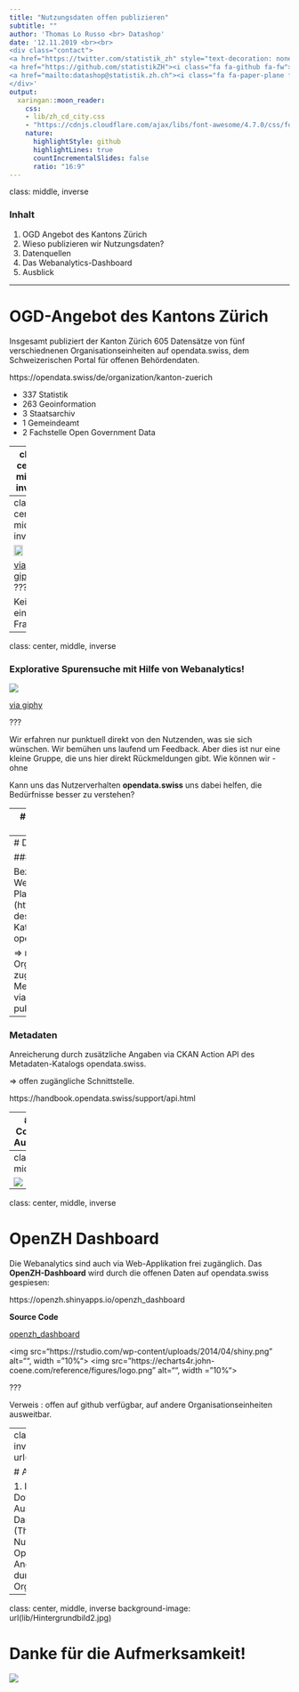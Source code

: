 ```yaml
---
title: "Nutzungsdaten offen publizieren"
subtitle: ""
author: 'Thomas Lo Russo <br> Datashop'
date: '12.11.2019 <br><br>
<div class="contact">
<a href="https://twitter.com/statistik_zh" style="text-decoration: none; border-bottom:"><i class="fa fa-twitter fa-fw"></i>@statistik_zh</a><br> 
<a href="https://github.com/statistikZH"><i class="fa fa-github fa-fw"></i>Statistisches Amt Kanton Zürich</a><br> 
<a href="mailto:datashop@statistik.zh.ch"><i class="fa fa-paper-plane fa-fw"></i>datashop@statistik.zh.ch</a><br>
</div>'
output:
  xaringan::moon_reader:
    css: 
    - lib/zh_cd_city.css
    - "https://cdnjs.cloudflare.com/ajax/libs/font-awesome/4.7.0/css/font-awesome.min.css"
    nature:
      highlightStyle: github
      highlightLines: true
      countIncrementalSlides: false
      ratio: "16:9"
---
```

class: middle, inverse

### Inhalt

1. OGD Angebot des Kantons Zürich
2. Wieso publizieren wir Nutzungsdaten?
3. Datenquellen
4. Das Webanalytics-Dashboard
5. Ausblick

---

# OGD-Angebot des Kantons Zürich

Insgesamt publiziert der Kanton Zürich 605 Datensätze von fünf verschiednenen Organisationseinheiten auf opendata.swiss, dem Schweizerischen Portal für offenen Behördendaten. 

https://opendata.swiss/de/organization/kanton-zuerich

- 337 Statistik
- 263 Geoinformation
- 3 Staatsarchiv
- 1 Gemeindeamt
- 2 Fachstelle Open Government Data

---
class: center, middle, inverse

> Wir wollen wissen welche Bedürfnisse unsere Nutzer*innen haben. Nicht einmalig, sondern laufend. 

<a href="https://twitter.com/andreasamsler" style="text-decoration: none; border-bottom:"><i class="fa fa-twitter fa-fw"></i>@andreasamsler</a><br> 

???
Wir wollen wissen welche Bedürfnisse unsere Nutzer*innen haben. Nicht einmalig, sondern laufend. 

---
class: center, middle, inverse


<img src="https://media.giphy.com/media/ZH5o2lacOA8Te/giphy.gif" width="50%">

[via giphy](https://media.giphy.com/media/ZH5o2lacOA8Te/giphy.gif)
???

Keine einfache Frage!

---
class: center, middle, inverse

### __Explorative Spurensuche__ mit Hilfe von Webanalytics!


<img src="https://media.giphy.com/media/4GZwzdvW0m0Cbxrdav/giphy.gif" width="">

[via giphy](https://media.giphy.com/media/4GZwzdvW0m0Cbxrdav/giphy.gif)

???

Wir erfahren nur punktuell direkt von den Nutzenden, was sie sich wünschen. Wir bemühen uns laufend um Feedback. Aber dies ist nur eine kleine Gruppe, die uns hier direkt Rückmeldungen gibt. Wie können wir - ohne 

Kann uns das Nutzerverhalten __opendata.swiss__ uns dabei helfen, die Bedürfnisse besser zu verstehen?

---
# Nutzungsdaten als OGD

Die Analyse der Nutzungsdaten soll es uns ermöglichen, besser fundierte Entscheide betreffend der Weiterentwicklung unseres Datenangebots zu fällen. Um die Daten einfach analysieren zu können müssen wir diese aufbereiten. Den dementsprechenden Datensatz stellen wir 1:1 als opendata zur Verfügung.

[Datensatz auf opendata.swiss](https://opendata.swiss/de/dataset/web-analytics-der-open-government-data-des-kantons-zuerich)

???
Wie genau die OGD des Kantons Zürich genutzt werden und was alles damit gemacht wird - wissen wir nicht. In einigen Fällen erfahren wir davon, in vielen jedoch nicht.

3. Ihr Verhalten auf unserem Webauftritt kann uns helfen, Bedürfnisse zu identifizieren und besser zu verstehen.
4. Unsere Kompetenz in der Analyse und Interpretation von Daten hilft uns, tragfähige Aussagen über die Bedürfnisse unser Nutzer zu machen.
5. Aussagen, auf deren Grundlage wir Entscheide fällen – Entscheide über die Struktur, die Funktionalitäten und die Inhalte unserer digitalen Dienste.

6. Was wir an Daten zum Verhalten unserer Nutzenden sammeln, behandeln wir wie Mrs. Marple und Mr. Holmes als Indizien, die wir weiter zu erforschen versuchen.
7. Wir gehen also explorativ vor; stellen Thesen auf und versuchen diese zu falsifizieren.
8. Ziel ist, dass wir Entscheide nicht auf Grundlage von un- oder schwach belegten Annahmen treffen; und dass wir unsere Informations- und Dienstleistungen gemäss den sich wandelnden Bedürfnissen erbringen können.

Was wissen wir? Wie oft sie auf Opendata.swiss aufgerufen wurden - d.h. wieviel Aufmerksamkeit die Daten erhalten haben. Nimmt das Interesse an den Daten zu? Welche Datensätze interessieren am meisten? Welche Themen? 

Wie häufig werden sie genutzt / welche Datensätze interessieren am meisten?

---
# Datenquellen

### Web-Analytics

Bezug via API der Webanalyse-Plattform (https://matomo.org) des Metadaten-Katalogs opendata.swiss. 

⇒ nur für Organisationen zugänglich, die Metadaten auf bzw. via opendata.swiss publizieren.

--

### Metadaten

Anreicherung durch zusätzliche Angaben via CKAN Action API des Metadaten-Katalogs opendata.swiss. 

⇒ offen zugängliche Schnittstelle.

https://handbook.opendata.swiss/support/api.html

--
#### R-Code für die Aufbereitung

https://github.com/openZH/web-analytics-der-open-government-data-des-kantons-zuerich


---
class: center, middle

<img src="https://camo.githubusercontent.com/40e5c42f08116a0e8f0395c97e1e5553d526b19a/68747470733a2f2f6d65646961322e67697068792e636f6d2f6d656469612f526766476d6e567674385066792f67697068792e676966" width="">

---
class: center, middle, inverse

# OpenZH Dashboard

Die Webanalytics sind auch via Web-Applikation frei zugänglich. Das __OpenZH-Dashboard__ wird durch die offenen Daten auf opendata.swiss gespiesen:

https://openzh.shinyapps.io/openzh_dashboard

__Source Code__

<a href="https://github.com/openZH/openzh_dashboard"><i class="fa fa-github fa-fw"></i>openzh_dashboard</a>

<div>
<img src="https://rstudio.com/wp-content/uploads/2014/04/shiny.png" alt="", width = "10%">
<img src="https://echarts4r.john-coene.com/reference/figures/logo.png" alt="", width = "10%">
</div>

???


Verweis : offen auf github verfügbar, auf andere Organisationseinheiten ausweitbar.

---
class: center, middle, inverse
background-image: url(lib/Hintergrundbild2.jpg)

# Ausblick

1. Integration von Download-Statistiken
2. Ausbau des OpenZH-Dashboards (Themenansicht u.a.)
3. Nutzung der Daten für Optmierung unseres OGD-Angebots
4. Übernahme durch weitere Organisationen?

---
class: center, middle, inverse
background-image: url(lib/Hintergrundbild2.jpg)

# Danke für die Aufmerksamkeit!

<img src="https://media.giphy.com/media/QAsBwSjx9zVKoGp9nr/giphy.gif" width="">
